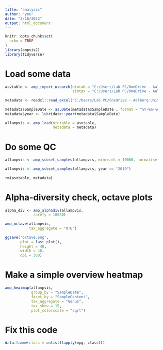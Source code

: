 ---
title: "analysis"
author: "you"
date: "2/16/2022"
output: html_document
---

```{r setup, include=FALSE}
knitr::opts_chunk$set(
  echo = TRUE
)
library(ampvis2)
library(tidyverse) 
```

# Load some data
```{r}
asvtable <- amp_import_usearch(otutab = "C:/Users/Lab PC/OneDrive - Aalborg Universitet/Aalborg/5. Research AAU/210601_Modelling/Damhusaaen/ASVtable_notax.tsv",  
                               sintax = "C:/Users/Lab PC/OneDrive - Aalborg Universitet/Aalborg/5. Research AAU/210601_Modelling/Damhusaaen/ASVs.R1.sintax") 
 
metadata <- readxl::read_excel("C:/Users/Lab PC/OneDrive - Aalborg Universitet/Aalborg/5. Research AAU/210601_Modelling/Damhusaaen/metadata_DAM_sequencing.xlsx") 
 
metadata$SampleDate <- as.Date(metadata$SampleDate , format = "%Y-%m-%d") 
metadata$year <- lubridate::year(metadata$SampleDate) 
 
allampvis <- amp_load(otutable = asvtable,  
                      metadata = metadata) 
```

# Do some QC
```{r}
allampvis <- amp_subset_samples(allampvis, minreads = 10000, normalise = FALSE) 
 
allampvis <- amp_subset_samples(allampvis, year == "2019") 
 
rm(asvtable, metadata) 
```

# Alpha-diversity check, octave plots
```{r}
alpha_div <- amp_alphadiv(allampvis, 
             rarefy = 10080) 
 
amp_octave(allampvis, 
           tax_aggregate = "OTU") 
 
ggsave("octave.png", 
       plot = last_plot(), 
       height = 40, 
       width = 40, 
       dpi = 300) 
```

# Make a simple overview heatmap
```{r}
amp_heatmap(allampvis, 
            group_by = "SampleDate", 
            facet_by = "SampleContent", 
            tax_aggregate = "Genus", 
            tax_show = 15, 
            plot_colorscale = "sqrt") 
```

# Fix this code
```{r}
data.frame(class = unlist(lapply(mpg, class)))
```

